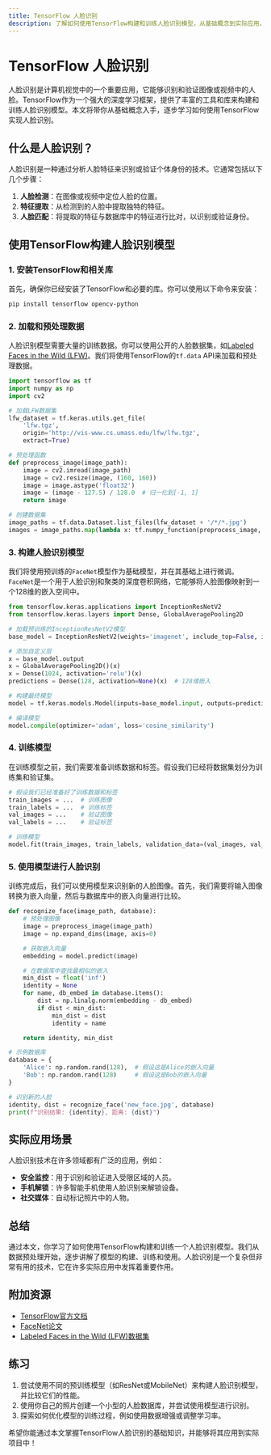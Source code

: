 ```yaml
---
title: TensorFlow 人脸识别
description: 了解如何使用TensorFlow构建和训练人脸识别模型，从基础概念到实际应用，适合初学者。
---
```


# TensorFlow 人脸识别

人脸识别是计算机视觉中的一个重要应用，它能够识别和验证图像或视频中的人脸。TensorFlow作为一个强大的深度学习框架，提供了丰富的工具和库来构建和训练人脸识别模型。本文将带你从基础概念入手，逐步学习如何使用TensorFlow实现人脸识别。

## 什么是人脸识别？

人脸识别是一种通过分析人脸特征来识别或验证个体身份的技术。它通常包括以下几个步骤：

1. **人脸检测**：在图像或视频中定位人脸的位置。
2. **特征提取**：从检测到的人脸中提取独特的特征。
3. **人脸匹配**：将提取的特征与数据库中的特征进行比对，以识别或验证身份。

## 使用TensorFlow构建人脸识别模型

### 1. 安装TensorFlow和相关库

首先，确保你已经安装了TensorFlow和必要的库。你可以使用以下命令来安装：

```bash
pip install tensorflow opencv-python
```

### 2. 加载和预处理数据

人脸识别模型需要大量的训练数据。你可以使用公开的人脸数据集，如[Labeled Faces in the Wild (LFW)](http://vis-www.cs.umass.edu/lfw/)。我们将使用TensorFlow的`tf.data` API来加载和预处理数据。

```python
import tensorflow as tf
import numpy as np
import cv2

# 加载LFW数据集
lfw_dataset = tf.keras.utils.get_file(
    'lfw.tgz',
    origin='http://vis-www.cs.umass.edu/lfw/lfw.tgz',
    extract=True)

# 预处理函数
def preprocess_image(image_path):
    image = cv2.imread(image_path)
    image = cv2.resize(image, (160, 160))
    image = image.astype('float32')
    image = (image - 127.5) / 128.0  # 归一化到[-1, 1]
    return image

# 创建数据集
image_paths = tf.data.Dataset.list_files(lfw_dataset + '/*/*.jpg')
images = image_paths.map(lambda x: tf.numpy_function(preprocess_image, [x], tf.float32))
```

### 3. 构建人脸识别模型

我们将使用预训练的`FaceNet`模型作为基础模型，并在其基础上进行微调。`FaceNet`是一个用于人脸识别和聚类的深度卷积网络，它能够将人脸图像映射到一个128维的嵌入空间中。

```python
from tensorflow.keras.applications import InceptionResNetV2
from tensorflow.keras.layers import Dense, GlobalAveragePooling2D

# 加载预训练的InceptionResNetV2模型
base_model = InceptionResNetV2(weights='imagenet', include_top=False, input_shape=(160, 160, 3))

# 添加自定义层
x = base_model.output
x = GlobalAveragePooling2D()(x)
x = Dense(1024, activation='relu')(x)
predictions = Dense(128, activation=None)(x)  # 128维嵌入

# 构建最终模型
model = tf.keras.models.Model(inputs=base_model.input, outputs=predictions)

# 编译模型
model.compile(optimizer='adam', loss='cosine_similarity')
```

### 4. 训练模型

在训练模型之前，我们需要准备训练数据和标签。假设我们已经将数据集划分为训练集和验证集。

```python
# 假设我们已经准备好了训练数据和标签
train_images = ...  # 训练图像
train_labels = ...  # 训练标签
val_images = ...    # 验证图像
val_labels = ...    # 验证标签

# 训练模型
model.fit(train_images, train_labels, validation_data=(val_images, val_labels), epochs=10)
```

### 5. 使用模型进行人脸识别

训练完成后，我们可以使用模型来识别新的人脸图像。首先，我们需要将输入图像转换为嵌入向量，然后与数据库中的嵌入向量进行比较。

```python
def recognize_face(image_path, database):
    # 预处理图像
    image = preprocess_image(image_path)
    image = np.expand_dims(image, axis=0)

    # 获取嵌入向量
    embedding = model.predict(image)

    # 在数据库中查找最相似的嵌入
    min_dist = float('inf')
    identity = None
    for name, db_embed in database.items():
        dist = np.linalg.norm(embedding - db_embed)
        if dist < min_dist:
            min_dist = dist
            identity = name

    return identity, min_dist

# 示例数据库
database = {
    'Alice': np.random.rand(128),  # 假设这是Alice的嵌入向量
    'Bob': np.random.rand(128)     # 假设这是Bob的嵌入向量
}

# 识别新的人脸
identity, dist = recognize_face('new_face.jpg', database)
print(f"识别结果: {identity}, 距离: {dist}")
```

## 实际应用场景

人脸识别技术在许多领域都有广泛的应用，例如：

- **安全监控**：用于识别和验证进入受限区域的人员。
- **手机解锁**：许多智能手机使用人脸识别来解锁设备。
- **社交媒体**：自动标记照片中的人物。

## 总结

通过本文，你学习了如何使用TensorFlow构建和训练一个人脸识别模型。我们从数据预处理开始，逐步讲解了模型的构建、训练和使用。人脸识别是一个复杂但非常有用的技术，它在许多实际应用中发挥着重要作用。

## 附加资源

- [TensorFlow官方文档](https://www.tensorflow.org/)
- [FaceNet论文](https://arxiv.org/abs/1503.03832)
- [Labeled Faces in the Wild (LFW)数据集](http://vis-www.cs.umass.edu/lfw/)

## 练习

1. 尝试使用不同的预训练模型（如ResNet或MobileNet）来构建人脸识别模型，并比较它们的性能。
2. 使用你自己的照片创建一个小型的人脸数据库，并尝试使用模型进行识别。
3. 探索如何优化模型的训练过程，例如使用数据增强或调整学习率。

希望你能通过本文掌握TensorFlow人脸识别的基础知识，并能够将其应用到实际项目中！